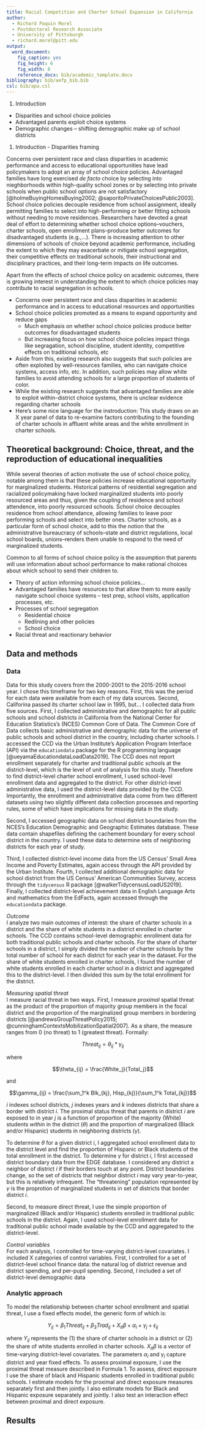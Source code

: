 ```yaml
---
title: Racial Competition and Charter School Expansion in California
author:
  - Richard Paquin Morel
  - Postdoctoral Research Associate
  - University of Pittsburgh
  - richard.morel@pitt.edu
output:
  word_document:
    fig_caption: yes
    fig_height: 6
    fig_width: 8
    reference_docx: bib/academic_template.docx
bibliography: bib/aefp_bib.bib
csl: bib/apa.csl
---
```


1. Introduction
  - Disparities and school choice policies
  - Advantaged parents exploit choice systems
  - Demographic changes -- shifting demographic make up of school districts

1. Introduction - Disparities framing

Concerns over persistent race and class disparities in academic performance and access to educational opportunities have lead policymakers to adopt an array of school choice policies. Advantaged families have long exercised _de facto_ choice by selecting into nieghborhoods within high-quality school zones or by selecting into private schools when public school options are not satisfactory [@holmeBuyingHomesBuying2002; @saporitoPrivateChoicesPublic2003]. School choice policies decouple residence from school assignment, ideally permitting families to select into high-performing or better fitting schools without needing to move residences. Researchers have devoted a great deal of effort to determining whether school choice options--vouchers, charter schools, open enrollment plans--produce better outcomes for disadvantaged students (e.g.,...). There is increasing attention to other dimensions of schools of choice beyond academic performance, including the extent to which they may exacerbate or mitigate school segregation, their competitive effects on traditional schools, their instructional and disciplinary practices, and their long-term impacts on life outcomes. 

Apart from the effects of school choice policy on academic outcomes, there is growing interest in understanding the extent to which choice policies may contribute to racial segregation in schools. 

  - Concerns over persistent race and class disparities in academic performance and in access to educational resources and opportunities
  - School choice policies promoted as a means to expand opportunity and reduce gaps
    - Much emphasis on whether school choice policies produce better outcomes for disadvantaged students
    - But increasing focus on how school choice policies impact things like segragation, school discipline, student identity, competitive effects on traditional schools, etc
  - Aside from this, existing research also suggests that such policies are often exploited by well-resources families, who can navigate choice systems, access info, etc. In addition, such policies may allow white families to avoid attending schools for a large proportion of students of color.
  - While the existing research suggests that advantaged families are able to exploit within-district choice systems, there is unclear evidence regarding charter schools
  - Here's some nice language for the instroduction: This study draws on an X year panel of data to re-examine factors contributing to the founding of charter schools in affluent white areas and the white enrollment in charter schools. 

## Theoretical background: Choice, threat, and the reproduction of educational inequalities

While several theories of action motivate the use of school choice policy, notable among them is that these policies increase educational opportunity for marginalized students. Historical patterns of residential segregation and racialized policymaking have locked marginalized students into poorly resourced areas and thus, given the coupling of residence and school attendence, into poorly resourced schools. School choice decouples residence from school attendance, allowing families to leave poor performing schools and select into better ones. Charter schools, as a particular form of school choice, add to this the notion that the administrative bureaucracy of schools--state and district regulations, local school boards, unions--renders them unable to respond to the need of marginalized students. 

Common to all forms of school choice policy is the assumption that parents will use information about school performance to make rational choices about which school to send their children to.

  - Theory of action informing school choice policies...
  - Advantaged families have resources to that allow them to more easily navigate school choice systems -- test prep, school visits, application processes, etc.
  - Processes of school segregation
    - Residential choice
    - Redlining and other policies
    - School choice
  - Racial threat and reactionary behavior

## Data and methods  

### Data  
Data for this study covers from the 2000-2001 to the 2015-2016 school year.
I chose this timeframe for two key reasons. 
First, this was the period for each data were available from each of my data sources.
Second, Califorina passed its charter school law in 1995, but...
I collected data from five sources.
First, I collected administrative and demographic for all public schools and school districts in California from the National Center for Education Statistics's (NCES) Common Core of Data. 
The Common Core of Data collects basic administrative and demographic data for the universe of public schools and school district in the country, including charter schools. 
I accessed the CCD via the Urban Institute's Application Program Interface (API) via the `educationdata` package for the R programming language [@ueyamaEducationdataLoadData2019]. 
The CCD does not report enrollment separately for charter and traditional public schools at the district-level, which is the level of unit of analysis for this study.
Therefore to find district-level charter school enrollment, I used school-level enrollment data and aggregated to the district.
For other district-level administrative data, I used the district-level data provided by the CCD.
Importantly, the enrollment and administrative data come from two different datasets using two slightly different data collection processes and reporting rules, some of which have implications for missing data in the study.

Second, I accessed geographic data on school district boundaries from the NCES's Education Demographic and Geographic Estimates database.
These data contain shapefiles defining the cachement boundary for every school district in the country. 
I used these data to determine sets of neighboring districts for  each year of study.

Third, I collected district-level income data from the US Census' Small Area Income and Poverty Estimates, again access through the API provided by the Urban Institute.
Fourth, I collected additional demographic data for school district from the US Census' American Communities Survey, access through the `tidycensus` R package [@walkerTidycensusLoadUS2019].
Finally, I collected district-level achievement data in English Language Arts and mathematics from the EdFacts, again accessed through the `educationdata` package.

_Outcome_  
I analyze two main outcomes of interest: the share of charter schools in a district and the share of white students in a district enrolled in charter schools.
The CCD contains school-level demographic enrollment data for both traditional public schools and charter schools. For the share of charter schools in a district, I simply divided the number of charter schools by the total number of school for each district for each year in the dataset.
For the share of white students enrolled in charter schools, I found the number of white students enrolled in each charter school in a district and aggregated this to the district-level.
I then divided this sum by the total enrollment for the district.


_Measuring spatial threat_  
I measure racial threat in two ways. 
First, I measure _proximal_ spatial threat as the product of the proportion of majority group members in the focal district and the proportion of the marginalized group members in bordering districts [@andrewsGroupThreatPolicy2015; @cunninghamContextsMobilizationSpatial2007]. 
As a share, the measure ranges from 0 (no threat) to 1 (greatest threat). 
Formally:

$$Threat_{ij} = \theta_{ij} * \gamma_{ij}$$

where 

$$\theta_{ij} = \frac{White_j}{Total_j}$$

and

$$\gamma_{ij} = \frac{\sum_1^k Blk_{kj}, Hisp_{kj}}{\sum_1^k Total_{kj}}$$

$i$ indexes school districts, $j$ indexes years and $k$ indexes districts that share a border with district $i$. 
The proximal status threat that parents in district $i$ are exposed to in year $j$ is a function of proportion of the majority (White) students _within_ in the district ($\theta$) and the proportion of marginalized (Black and/or Hispanic) students in neighboring districts ($\gamma$). 

To determine $\theta$ for a given district $i$, I aggregated school enrollment data to the district level and find the proportion of Hispanic or Black students of the total enrollment in the district.
To determine $\gamma$ for district $i$, I first accessed district boundary data from the EDGE database. 
I considered any district a neighbor of district $i$ if their borders touch at any point.
District boundaries change, so the set of districts that neighbor district $i$ may vary year-to-year, but this is relatively infrequent.
The "threatening" population represented by $\gamma$ is the proprotion of marginalized students in set of districts that border district $i$.

Second, to measure direct threat, I use the simple proportion of marginalized (Black and/or Hispanic) students enrolled in traditional public schools in the district. 
Again, I used school-level enrollment data for traditional public school made available by the CCD and aggregated to the district-level.

_Control variables_  
For each analysis, I controlled for time-varying district-level covariates. I included X categories of control variables. First, I controlled for a set of district-level school finance data: the natural log of district revenue and district spending, and per-pupil spending. Second, I included a set of district-level demographic data 

### Analytic approach  

To model the relationship between charter school enrollment and spatial threat, I use a fixed effects model, the generic form of which is:

$$ Y_{ij} = \beta_1Threat_{ij} + \beta_3 Trad_{ij} + X_{it}\beta + \alpha_i + \gamma_j + \epsilon_{ij} $$

where $Y_{ij}$ represents the (1) the share of charter schools in a district or (2) the share of white students enrolled in charter schools. 
$X_{it}\beta$ is a vector of time-varying district-level covariates. 
The parameters $\alpha_i$ and $\gamma_i$ capture district and year fixed effects.
To assess proximal exposure, I use the proximal threat measure described in Formula 1. 
To assess, direct exposure I use the share of black and Hispanic students enrolled in traditional public schools.
I estimate models for the proximal and direct exposure measures separately first and then jointly.
I also estimate models for Black and Hispanic exposure separately and jointly.
I also test an interaction effect between proximal and direct exposure.

## Results


